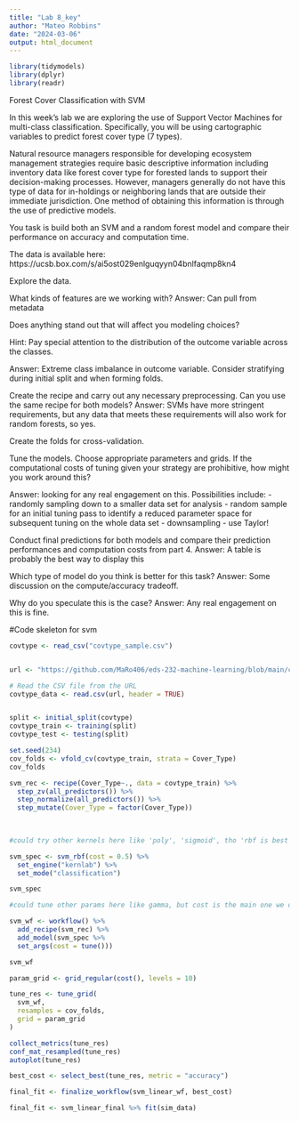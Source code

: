 ```yaml
---
title: "Lab 8_key"
author: "Mateo Robbins"
date: "2024-03-06"
output: html_document
---
```

```r
library(tidymodels)
library(dplyr)
library(readr)
```


Forest Cover Classification with SVM

In this week's lab we are exploring the use of Support Vector Machines for multi-class classification. Specifically, you will be using cartographic variables to predict forest cover type (7 types).

Natural resource managers responsible for developing ecosystem management strategies require basic descriptive information including inventory data like forest cover type for forested lands to support their decision-making processes. However, managers generally do not have this type of data for in-holdings or neighboring lands that are outside their immediate jurisdiction. One method of obtaining this information is through the use of predictive models.

You task is build both an SVM and a random forest model and compare their performance on accuracy and computation time.

The data is available here: https://ucsb.box.com/s/ai5ost029enlguqyyn04bnlfaqmp8kn4

Explore the data.

What kinds of features are we working with? 
Answer: Can pull from metadata

Does anything stand out that will affect you modeling choices?

Hint: Pay special attention to the distribution of the outcome variable across the classes.

Answer: Extreme class imbalance in outcome variable.  Consider stratifying during initial split and when forming folds.

Create the recipe and carry out any necessary preprocessing. Can you use the same recipe for both models?
Answer: SVMs have more stringent requirements, but any data that meets these requirements will also work for random forests, so yes.

Create the folds for cross-validation.

Tune the models. Choose appropriate parameters and grids. If the computational costs of tuning given your strategy are prohibitive, how might you work around this?

Answer: looking for any real engagement on this.  Possibilities include:
- randomly sampling down to a smaller data set for analysis
- random sample for an initial tuning pass to identify a reduced parameter space for subsequent tuning on the whole data set
- downsampling
- use Taylor!

Conduct final predictions for both models and compare their prediction performances and computation costs from part 4.
Answer: A table is probably the best way to display this

Which type of model do you think is better for this task?
Answer: Some discussion on the compute/accuracy tradeoff.


Why do you speculate this is the case?
Answer: Any real engagement on this is fine.

#Code skeleton for svm
```r

covtype <- read_csv("covtype_sample.csv")


url <- "https://github.com/MaRo406/eds-232-machine-learning/blob/main/covtype_sample.csv"

# Read the CSV file from the URL
covtype_data <- read.csv(url, header = TRUE)


split <- initial_split(covtype)
covtype_train <- training(split)
covtype_test <- testing(split)
```

```r
set.seed(234)
cov_folds <- vfold_cv(covtype_train, strata = Cover_Type)
cov_folds
```

```r
svm_rec <- recipe(Cover_Type~., data = covtype_train) %>%
  step_zv(all_predictors()) %>%
  step_normalize(all_predictors()) %>%
  step_mutate(Cover_Type = factor(Cover_Type))
  
  
```

```r
#could try other kernels here like 'poly', 'sigmoid', tho 'rbf is best

svm_spec <- svm_rbf(cost = 0.5) %>%
  set_engine("kernlab") %>%
  set_mode("classification")

svm_spec
```

```r
#could tune other params here like gamma, but cost is the main one we discussed

svm_wf <- workflow() %>%
  add_recipe(svm_rec) %>%
  add_model(svm_spec %>% 
  set_args(cost = tune()))

svm_wf
```

```r
param_grid <- grid_regular(cost(), levels = 10)

tune_res <- tune_grid(
  svm_wf, 
  resamples = cov_folds, 
  grid = param_grid
)
```


```r
collect_metrics(tune_res)
conf_mat_resampled(tune_res)
autoplot(tune_res)
```

```r
best_cost <- select_best(tune_res, metric = "accuracy")

final_fit <- finalize_workflow(svm_linear_wf, best_cost)

final_fit <- svm_linear_final %>% fit(sim_data)

```


